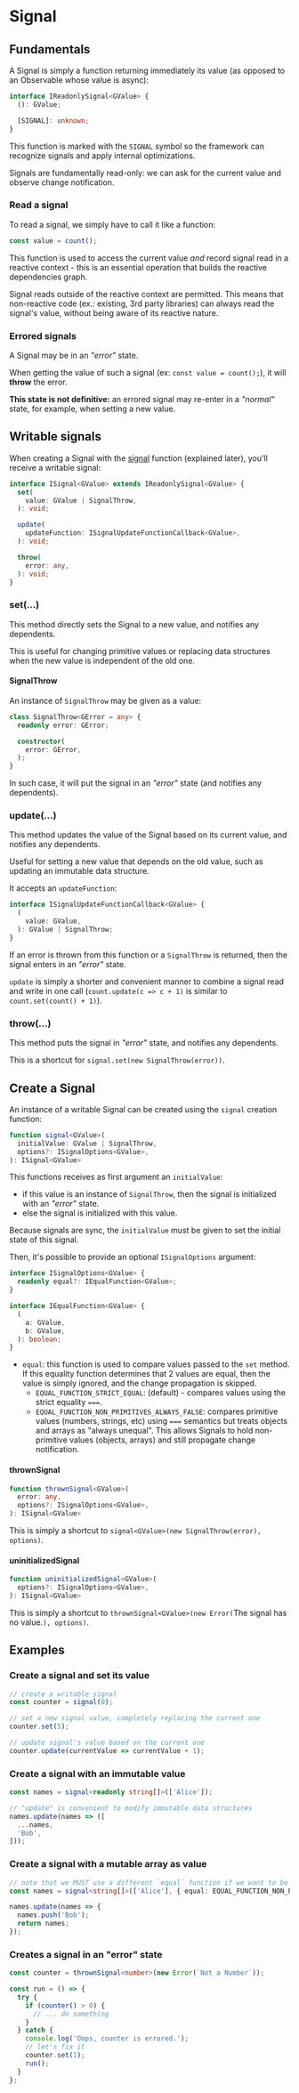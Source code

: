 # Signal

## Fundamentals

A Signal is simply a function returning immediately its value (as opposed to an Observable whose value is async):

```ts
interface IReadonlySignal<GValue> {
  (): GValue;

  [SIGNAL]: unknown;
}
```

This function is marked with the `SIGNAL` symbol so the framework can recognize signals and apply internal optimizations.

Signals are fundamentally read-only: we can ask for the current value and observe change notification.

### Read a signal

To read a signal, we simply have to call it like a function:

```ts
const value = count();
```

This function is used to access the current value *and* record signal read in a reactive context - this is an essential operation that builds the reactive dependencies graph.

Signal reads outside of the reactive context are permitted.
This means that non-reactive code (ex.: existing, 3rd party libraries) can always read the signal's value, without being aware of its reactive nature.


### Errored signals

A Signal may be in an *"error"* state.

When getting the value of such a signal (ex: `const value = count();`), it will **throw** the error.

**This state is not definitive:** an errored signal may re-enter in a *"normal"* state, for example, when setting a new value.


## Writable signals

When creating a Signal with the [signal](#create-a-signal) function (explained later), you'll receive a writable signal:

```ts
interface ISignal<GValue> extends IReadonlySignal<GValue> {
  set(
    value: GValue | SignalThrow,
  ): void;

  update(
    updateFunction: ISignalUpdateFunctionCallback<GValue>,
  ): void;

  throw(
    error: any,
  ): void;
}
```

### set(...)

This method directly sets the Signal to a new value, and notifies any dependents.

This is useful for changing primitive values or replacing data structures when
the new value is independent of the old one.

#### SignalThrow

An instance of `SignalThrow` may be given as a value:

```ts
class SignalThrow<GError = any> {
  readonly error: GError;

  constructor(
    error: GError,
  );
}
```

In such case, it will put the signal in an *"error"* state (and notifies any dependents).


### update(...)

This method updates the value of the Signal based on its current value, and notifies any dependents.

Useful for setting a new value that depends on the old value, such as updating an immutable data structure.

It accepts an `updateFunction`:

```ts
interface ISignalUpdateFunctionCallback<GValue> {
  (
    value: GValue,
  ): GValue | SignalThrow;
}
```

If an error is thrown from this function or a `SignalThrow` is returned, then the signal enters in an *"error"* state.

`update` is simply a shorter and convenient manner to combine a signal read and write in one call (`count.update(c => c + 1)` is similar to `count.set(count() + 1)`).

### throw(...)

This method puts the signal in *"error"* state, and notifies any dependents.

This is a shortcut for `signal.set(new SignalThrow(error))`.

## Create a Signal

An instance of a writable Signal can be created using the `signal` creation function:

```ts
function signal<GValue>(
  initialValue: GValue | SignalThrow,
  options?: ISignalOptions<GValue>,
): ISignal<GValue>
```

This functions receives as first argument an `initialValue`:

- if this value is an instance of `SignalThrow`, then the signal is initialized with an *"error"* state.
- else the signal is initialized with this value.

Because signals are sync, the `initialValue` must be given to set the initial state of this signal.

Then, it's possible to provide an optional `ISignalOptions` argument:


```ts
interface ISignalOptions<GValue> {
  readonly equal?: IEqualFunction<GValue>;
}

interface IEqualFunction<GValue> {
  (
    a: GValue,
    b: GValue,
  ): boolean;
}
```


- `equal`: this function is used to compare values passed to the `set` method.
If this equality function determines that 2 values are equal, then the value is simply ignored, and the change propagation is skipped.
  - `EQUAL_FUNCTION_STRICT_EQUAL`: (default) - compares values using the strict equality `===`.
  - `EQUAL_FUNCTION_NON_PRIMITIVES_ALWAYS_FALSE`: compares primitive values (numbers, strings, etc) using `===` semantics
    but treats objects and arrays as "always unequal".
    This allows Signals to hold non-primitive values (objects, arrays) and still propagate change notification.

#### thrownSignal

```ts
function thrownSignal<GValue>(
  error: any,
  options?: ISignalOptions<GValue>,
): ISignal<GValue>
```

This is simply a shortcut to `signal<GValue>(new SignalThrow(error), options)`.


#### uninitializedSignal

```ts
function uninitializedSignal<GValue>(
  options?: ISignalOptions<GValue>,
): ISignal<GValue>
```

This is simply a shortcut to `thrownSignal<GValue>(new Error(`The signal has no value.`), options)`.

## Examples

### Create a signal and set its value

```ts
// create a writable signal
const counter = signal(0);

// set a new signal value, completely replacing the current one
counter.set(5);

// update signal's value based on the current one
counter.update(currentValue => currentValue + 1);
```

### Create a signal with an immutable value

```ts
const names = signal<readonly string[]>(['Alice']);

// "update" is convenient to modify immutable data structures
names.update(names => ([
  ...names,
  'Bob',
]));
```

### Create a signal with a mutable array as value

```ts
// note that we MUST use a different `equal` function if we want to be able to mutate non-primitive values. Else the signal won't update.
const names = signal<string[]>(['Alice'], { equal: EQUAL_FUNCTION_NON_PRIMITIVES_ALWAYS_FALSE });

names.update(names => {
  names.push('Bob');
  return names;
});
```

### Creates a signal in an "error" state

```ts
const counter = thrownSignal<number>(new Error(`Not a Number`));

const run = () => {
  try {
    if (counter() > 0) {
      // ... do something
    }
  } catch {
    console.log('Oops, counter is errored.');
    // let's fix it
    counter.set(1);
    run();
  }
};
```


